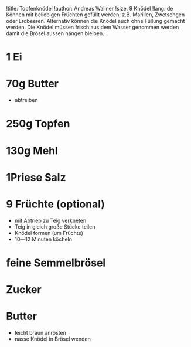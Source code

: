 !title: Topfenknödel
!author: Andreas Wallner
!size: 9 Knödel
!lang: de
Können mit beliebigen Früchten gefüllt werden, z.B. Marillen, Zwetschgen oder
Erdbeeren. Alternativ können die Knödel auch ohne Füllung gemacht werden.
Die Knödel müssen frisch aus dem Wasser genommen werden damit die Brösel
aussen hängen bleiben.

# 1 Ei
# 70g Butter
* abtreiben

# 250g Topfen
# 130g Mehl
# 1Priese Salz
# 9 Früchte (optional)
* mit Abtrieb zu Teig verkneten
* Teig in gleich große Stücke teilen
* Knödel formen (um Früchte)
* 10—12 Minuten köcheln

# feine Semmelbrösel
# Zucker
# Butter
* leicht braun anrösten
* nasse Knödel in Brösel wenden
